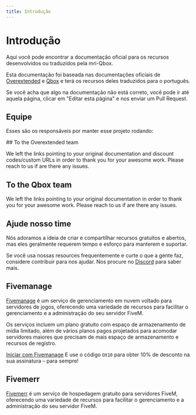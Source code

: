 ```yaml
---
title: Introdução
---
```



# Introdução

Aqui você pode encontrar a documentação oficial para os recursos desenvolvidos ou traduzidos pela mri-Qbox.

Esta documentação foi baseada nas documentações oficiais de [Overextended](https://overextended.dev) e [Qbox](https://docs.qbox.re) e terá os recursos deles traduzidos para o português.

Se você acha que algo na documentação não está correto, você pode ir até aquela página, clicar em "Editar esta página" e nos enviar um Pull Request.

## Equipe

Esses são os responsáveis por manter esse projeto rodando:

<Contributors />
## To the Overextended team

We left the links pointing to your original documentation and discount codes/custom URLs in order to thank you for your awesome work. Please reach to us if are there any issues.

## To the Qbox team

We left the links pointing to your original documentation in order to thank you for your awesome work. Please reach to us if are there any issues.

## Ajude nosso time

Nós adoramos a ideia de criar e compartilhar recursos gratuitos e abertos, mas eles geralmente requerem tempo e esforço para manterem e suportar.

Se você usa nossas resources frequentemente e curte o que a gente faz, considere contribuir para nos ajudar. Nos procure no [Discord](https://discord.gg/uEfGD4mmVh) para saber mais.

## Fivemanage

[Fivemanage](https://fivemanage.com/?ref=overextended) é um serviço de gerenciamento em nuvem voltado para servidores de jogos, oferecendo uma variedade de recursos para facilitar o gerenciamento e a administração do seu servidor FiveM.

Os serviços incluem um plano gratuito com espaço de armazenamento de mídia limitado, além de vários planos pagos projetados para acomodar servidores maiores que precisam de mais espaço de armazenamento e recursos de registro.

[Iniciar com Fivemanage](https://fivemanage.com/?ref=overextended) E use o código `OX10` para obter 10% de desconto na sua assinatura – para sempre!

## Fivemerr

[Fivemerr](https://fivemerr.com) é um serviço de hospedagem gratuito para servidores FiveM, oferecendo uma variedade de recursos para facilitar o gerenciamento e a administração do seu servidor FiveM.